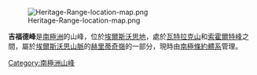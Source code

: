 [[Image:Heritage-Range-location-map.png|thumb]]

{{coord|79|36|S|84|48|W|display=title}}

'''吉福德峰'''是[[南極洲|南極洲]]的山峰，位於[[埃爾斯沃思地|埃爾斯沃思地]]，處於[[瓦特拉克山|瓦特拉克山]]和[[索霍爾特峰|索霍爾特峰]]之間，屬於[[埃爾斯沃思山脈|埃爾斯沃思山脈]]的[[赫里蒂奇嶺|赫里蒂奇嶺]]的一部分，現時由[[南極條約體系|南極條約體系]]管理。

{{DEFAULTSORT:Gifford Peaks}}
[[Category:南極洲山峰|Category:南極洲山峰]]


{{EllsworthLand-geo-stub}}